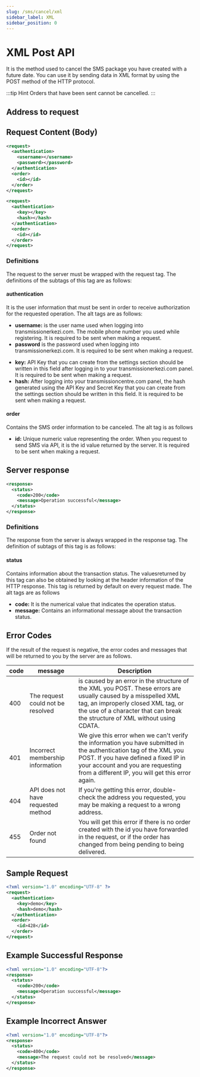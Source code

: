 ```yaml
---
slug: /sms/cancel/xml
sidebar_label: XML
sidebar_position: 0
---
```



# XML Post API
It is the method used to cancel the SMS package you have created with a future date. You can use it by sending data in XML format by using the POST method of the HTTP protocol.

:::tip Hint
Orders that have been sent cannot be cancelled.
:::

## Address to request

<RequestURL type="POST" url="https://api.iletimerkezi.com/v1/cancel-order" />


## Request Content (Body)
```xml title="Content of the request if you are using username and password"
<request>
  <authentication>
    <username></username>
    <password></password>
  </authentication>
  <order>
    <id></id>
  </order>
</request>
```

```xml title="If you are processing using API Key, the content of the request is:"
<request>
  <authentication>
    <key></key>
    <hash></hash>
  </authentication>
  <order>
    <id></id>
  </order>
</request>
```

### Definitions

The request to the server must be wrapped with the <Badge>request</Badge> tag. The definitions of the subtags of this tag are as follows:

#### authentication
It is the user information that must be sent in order to receive authorization for the requested operation. The alt tags are as follows:

<Tabs>
  <TabItem value="username" label="Username">
    <ul>
      <li>
        <strong>username:</strong> is the user name used when logging into transmissionerkezi.com. The mobile phone number you used while registering. It is required to be sent when making a request.
      </li>
      <li>
        <strong>password</strong> is the password used when logging into transmissionerkezi.com. It is required to be sent when making a request.
      </li>
    </ul>
  </TabItem>
  <TabItem value="api-key" label="API Key">
    <ul>
      <li>
        <strong>key:</strong> API Key that you can create from the settings section should be written in this field after logging in to your transmissionerkezi.com panel. It is required to be sent when making a request.
      </li>
      <li>
        <strong>hash:</strong> After logging into your transmissioncentre.com panel, the hash generated using the API Key and Secret Key that you can create from the settings section should be written in this field. It is required to be sent when making a request.
      </li>
    </ul>
  </TabItem>
</Tabs>

#### order
Contains the SMS order information to be canceled. The alt tag is as follows

+ **id:** Unique numeric value representing the order. When you request to send SMS via API, it is the <Badge>id</Badge> value returned by the server. It is required to be sent when making a request.

## Server response

```xml
<response>
  <status>
    <code>200</code>
    <message>Operation successful</message>
  </status>
</response>
```

### Definitions

The response from the server is always wrapped in the <Badge>response</Badge> tag. The definition of subtags of this tag is as follows:

#### status
Contains information about the transaction status. The values ​​returned by this tag can also be obtained by looking at the header information of the HTTP response. This tag is returned by default on every request made. The alt tags are as follows

+ **code:** It is the numerical value that indicates the operation status.
+ **message:** Contains an informational message about the transaction status.

## Error Codes
If the result of the request is negative, the error codes and messages that will be returned to you by the server are as follows.

<table>
  <thead>
    <tr>
      <th>code</th>
      <th>message</th>
      <th>Description</th>
    </tr>
  </thead>
  <tbody>
    <tr>
      <td>400</td>
      <td>The request could not be resolved</td>
      <td> is caused by an error in the structure of the XML you POST. These errors are usually caused by a misspelled XML tag, an improperly closed XML tag, or the use of a character that can break the structure of XML without using CDATA.</td>
    </tr>
    <tr>
      <td>401</td>
      <td>Incorrect membership information</td>
      <td>We give this error when we can't verify the information you have submitted in the <Badge>authentication</Badge> tag of the XML you POST. If you have defined a fixed IP in your account and you are requesting from a different IP, you will get this error again.</td>
    </tr>
    <tr>
      <td>404</td>
      <td>API does not have requested method</td>
      <td>If you're getting this error, double-check the address you requested, you may be making a request to a wrong address.</td>
    </tr>
    <tr>
      <td>455</td>
      <td>Order not found</td>
      <td>You will get this error if there is no order created with the id you have forwarded in the request, or if the order has changed from being pending to being delivered.</td>
    </tr>
  </tbody>
</table>

## Sample Request
```xml
<?xml version="1.0" encoding="UTF-8" ?>
<request>
  <authentication>
    <key>demo</key>
    <hash>demo</hash>
  </authentication>
  <order>
    <id>428</id>
  </order>
</request>
```

## Example Successful Response
```xml
<?xml version="1.0" encoding="UTF-8"?>
<response>
  <status>
    <code>200</code>
    <message>Operation successful</message>
  </status>
</response>
```

## Example Incorrect Answer
```xml
<?xml version="1.0" encoding="UTF-8"?>
<response>
  <status>
    <code>400</code>
    <message>The request could not be resolved</message>
  </status>
</response>
```
